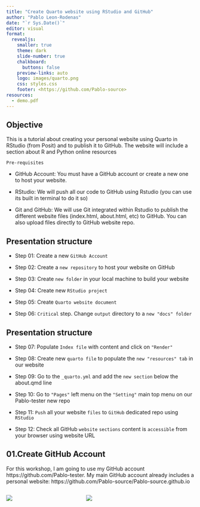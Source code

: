 ```yaml
---
title: "Create Quarto website using RStudio and GitHub"
author: "Pablo Leon-Rodenas"
date: "`r Sys.Date()`"
editor: visual
format:
  revealjs:
    smaller: true 
    theme: dark
    slide-number: true
    chalkboard: 
      buttons: false
    preview-links: auto
    logo: images/quarto.png
    css: styles.css
    footer: <https://github.com/Pablo-source>
resources:
  - demo.pdf
---
```


## Objective {background="#43464B"}

This is a tutorial about creating your personal website using Quarto in RStudio (from Posit) and to publish it to GitHub. The website will include a section about R and Python online resources

`Pre-requisites`

-   GitHub Account: You must have a GitHub account or create a new one to host your website.

-   RStudio: We will push all our code to GitHub using Rstudio (you can use its built in terminal to do it so)

-   Git and GitHub: We will use Git integrated within Rstudio to publish the different website files (index.html, about.html, etc) to GitHub. You can also upload files directly to GitHub website repo.

## Presentation structure {background="#43464B"}

-   Step 01: Create a new `GitHub Account`

-   Step 02: Create a `new repository` to host your website on GitHub

-   Step 03: Create `new folder` in your local machine to build your website

-   Step 04: Create new `RStudio project`

-   Step 05: Create `Quarto website document`

-   Step 06: `Critical` step. Change `output` directory to a `new "docs" folder`

## Presentation structure {background="#43464B"}

-   Step 07: Populate `Index file` with content and click on `"Render"`

-   Step 08: Create new `quarto file` to populate the `new "resources" tab` in our website

-   Step 09: Go to the `_quarto.yml` and add the `new section` below the about.qmd line

-   Step 10: Go to `"Pages"` left menu on the `"Setting"` main top menu on our Pablo-tester new repo

-   Step 11: `Push` all your website `files` to `GitHub` dedicated repo using `RStudio`

-   Step 12: Check all GitHub `website` `sections` content is `accessible` from your browser using website URL

## 01.Create GitHub Account {background="#43464B"}

For this workshop, I am going to use my GitHub account https://github.com/Pablo-tester. My main GitHub account already includes a personal website: https://github.com/Pablo-source/Pablo-source.github.io

::: columns
::: {.column width="40%"}
![](NHSR_Pycon_images/01_pablo_source_github_repo.png)
:::

::: {.column width="60%"}
![](NHSR_Pycon_images/02_pablo_tester_repo.png)
:::
:::